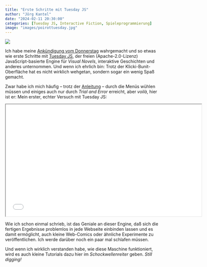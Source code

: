 ```yaml
---
title: "Erste Schritte mit Tuesday JS"
author: "Jörg Kantel"
date: "2024-02-11 20:30:00"
categories: [Tuesday JS, Interactive Fiction, Spieleprogrammierung]
image: "images/poirottuesday.jpg"
---
```


[![](images/poirottuesday-b.jpg)](https://www.flickr.com/photos/schockwellenreiter/53523114788/)

Ich habe meine [Ankündigung vom Donnerstag](https://kantel.github.io/posts/2024020801_tuesdayjs_update/) wahrgemacht und so etwas wie erste Schritte mit [Tuesday JS](http://cognitiones.kantel-chaos-team.de/multimedia/spieleprogrammierung/tuesdayjs.html), der freien (Apache-2.0-Lizenz) JavaScript-basierte Engine für *Visual Novels*, interaktive Geschichten und anderes unternommen. Und wenn ich ehrlich bin: Trotz der Klicki-Bunit-Oberfläche hat es nicht wirklich wehgetan, sondern sogar ein wenig Spaß gemacht.

Zwar habe ich mich häufig -- trotz der [Anleitung](https://kirilllive.github.io/tuesday-js/doc_editor.html#quick_tutorial) -- durch die Menüs wühlen müssen und einiges auch nur durch *Trial and Error* erreicht, aber *voilà*, hier ist er: Mein erster, echter Versuch mit Tuesday&nbsp;JS:

<iframe src="anim/index.html" width="640" height="366" name="Tuesday JS 1st Steps"></iframe>

Wie ich schon einmal schrieb, ist das Geniale an dieser Engine, daß sich die fertigen Ergebnisse problemlos in jede Webseite einbinden lassen und es damit ermöglicht, auch kleine Web-Comics oder ähnliche Experimente zu veröffentlichen. Ich werde darüber noch ein paar mal schlafen müssen.

Und wenn ich wirklich verstanden habe, wie diese Maschine funktioniert, wird es auch kleine Tutorials dazu hier im *Schockwellenreiter* geben. *Still digging!*